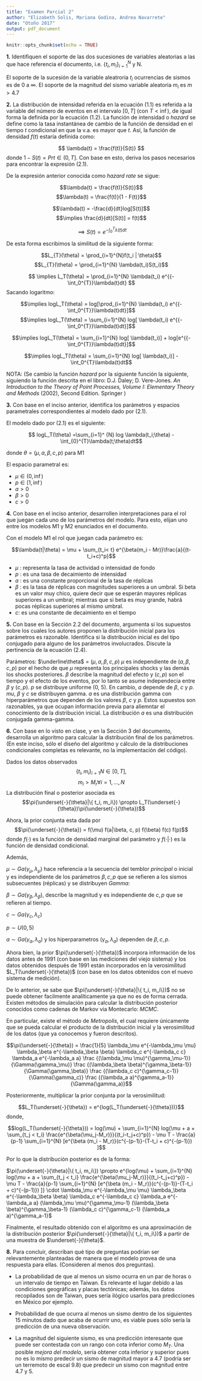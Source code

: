 ```yaml
---
title: "Examen Parcial 2"
author: "Elizabeth Solis, Mariana Godina, Andrea Navarrete"
date: "Otoño 2017"
output: pdf_document
---
```


```r
knitr::opts_chunk$set(echo = TRUE)
```
**1.** Identifiquen el soporte de las dos sucesiones de variables aleatorias a las que hace referencia
el documento, i.e. $\{ t_i, m_i \}_{i=1}^N$ y N.

El soporte de la sucesión de la variable aleatroria  $t_i$ ocurrencias de sismos es de 0 a $\infty$. El soporte de la magnitud del sismo variable aleatoria $m_i$ es $m>4.7$

**2.** La distribución de intensidad referida en la ecuación (1.1) es referida a la variable del número de eventos en el intervalo $[0, T]$ (con $T < \inf$), de igual forma la definida por la ecuación (1.2). La función de intensidad o *hazard* se define como la tasa instantánea de cambio de la función de densidad en el tiempo $t$ condicional en que la v.a. es mayor que $t$. Así, la función de densidad $f(t)$ estaría definida como:

$$ \lambda(t) = \frac{f(t)}{S(t)} $$
  donde $1-S(t) = Pr{t \in (0,T]}$. Con base en esto, deriva los pasos necesarios para encontrar la expresión (2.1).
  
De la expresión anterior conocida como *hazard rate* se sigue:

$$\lambda(t)  = \frac{f(t)}{S(t)}$$
$$\lambda(t)  = \frac{f(t)}{1 - F(t)}$$

$$\lambda(t) = -\frac{d}{dt}log[S(t)]$$
$$\implies \frac{d}{dt}[S(t)] = f(t)$$  

$$ \implies S(t) = e^{{-\int_0^{T}}\lambda(t)dt} $$

De esta forma escribimos la similitud de la siguiente forma:

$$L_{T}(\theta) = \prod_{i=1}^{N}f(t_i | \theta)$$
$$L_{T}(\theta) = \prod_{i=1}^{N} \lambda(t_i)S(t_i)$$

$$ \implies L_T(\theta) =  \prod_{i=1}^{N} \lambda(t_i) e^{{-\int_0^{T}}\lambda(t)dt} $$
Sacando logaritmo:

$$\implies  logL_T(\theta) = log[\prod_{i=1}^{N} \lambda(t_i) e^{{-\int_0^{T}}\lambda(t)dt}]$$
$$\implies  logL_T(\theta) = \sum_{i=1}^{N} log[ \lambda(t_i) e^{{-\int_0^{T}}\lambda(t)dt}]$$

$$\implies  logL_T(\theta) = \sum_{i=1}^{N} log[ \lambda(t_i)] +  log[e^{{-\int_0^{T}}\lambda(t)dt}]$$

$$\implies  logL_T(\theta) = \sum_{i=1}^{N} log[ \lambda(t_i)]   -\int_0^{T}\lambda(t)dt$$

NOTA:
(Se cambio la función *hazard* por la siguiente función la siguiente, siguiendo la función descrita en el libro: 
D.J. Daley; D. Vere-Jones. *An Introduction to the Theory of Point Processes, Volume I: Elementary Theory and Methods* (2002), Second Edition. Springer )


**3.** Con base en el inciso anterior, identifica los parámetros y espacios parametrales correspondientes al modelo dado por (2.1).

El modelo dado por (2.1) es el siguiente:

$$ logL_T(\theta) =\sum_{i=1}^ {N} log \lambda(t_i;\theta) - \int_{0}^{T}\lambda(t;\theta)dt$$

donde $\theta = (\mu, a, \beta, c, p)$ para M1

El espacio parametral es:

- $\mu \in (0, \inf)$
- $p \in [1, \inf)$
- $a > 0$
- $\beta > 0$
- $c > 0$


**4.** Con base en el inciso anterior, desarrollen interpretaciones para el rol que juegan cada uno de los parámetros del modelo. Para esto, elijan uno entre los modelos M1 y M2 enunciados en el documento.

Con el modelo M1 el rol que juegan cada parámetro es:

$$\lambda(t|\theta) = \mu + \sum_{t_i< t} e^{\beta(m_i - Mr)}\frac{a}{(t-t_i+c)^p}$$

- $\mu$ : representa la tasa de actividad o intensidad de fondo
- $p$ : es una tasa de decaimiento de intensidad
- $a$ : es una constante proporcional de la tasa de réplicas
- $\beta$ : es la tasa de réplicas con magnitudes superiores a un umbral. Si beta es un valor muy chico, quiere decir que se esperán mayores réplicas superiores a un umbral; mientras que si beta es muy grande, habrá pocas réplicas superiores al mismo umbral.
- $c$: es una constante de decaimiento en el tiempo

**5.** Con base en la Sección 2.2 del documento, argumenta si los supuestos sobre los cuales los
autores proponen la distribución inicial para los parámetros es razonable. Identifica si la
distribución inicial es del tipo conjugado para alguno de los parámetros involucrados. Discute
la pertinencia de la ecuación (2.4).

Parámetros: $\underline\theta$ = ($\mu, a, \beta, c, p$) $\mu$ es independiente de 
($a, \beta, c, p$) por el hecho de que $\mu$ representa los principales shocks y las 
demás los shocks posteriores. $\beta$ describe la magnitud del efecto y ($c,p$) son
el tiempo y el efecto de los eventos, por lo tanto se asume independecia entre $\beta$
 y ($c,p$). $p$ se distribuye uniforme (0, 5). En cambio, $a$ depende de $\beta$, $c$ y $p$.
 $mu$, $\beta$ y $c$ se distribuyen gamma. $a$ es una distribución gamma con hiperparámetros que dependen de 
 los valores $\beta$, $c$ y $p$. Estos supuestos son razonables, ya que ocupan información
 previa para aliemntar el conocimiento de la distribución inicial. La distribución 
 $a$ es una distribución conjugada gamma-gamma.



**6.** Con base en lo visto en clase, y en la Sección 3 del documento, desarrolla un algoritmo para
calcular la distribución final de los parámetros. (En este inciso, sólo el diseño del algoritmo
                                                   y cálculo de la distribuciones condicionales completas es relevante, no la implementación del
                                                   código).


Dados los datos observados $$\{ t_i, m_i\}_{i=1}N \in [0, T],$$
  $$m_i > M_r \forall i = 1,..., N$$ 
  La distribución final o posterior asociada es 
$$\pi(\underset{-}{\theta}|\{ t_i, m_i\})  \propto   L_T(\underset{-}{\theta})\pi(\underset{-}{\theta})$$
  
  Ahora, la prior conjunta esta dada por 
$$\pi(\underset{-}{\theta}) = f(\mu) f(a|\beta, c, p) f(\beta) f(c) f(p)$$
  donde $f(\cdot)$ es la función de densidad marginal del parámetro y $f(\cdot | \cdot)$ es la función de densidad condicional.

Además,

$\mu \sim Ga(\gamma_\mu, \lambda_\mu)$ hace referencia a la secuencia del temblor *principal* o inicial y es independiente de los parámetros $\beta, c, p$ que se refieren a los sismos subsecuentes (réplicas) y se distribuyen *Gamma*:
  
  $\beta \sim Ga(\gamma_\beta, \lambda_\beta)$, describe la magnitud y es independiente de $c, p$ que se refieren al tiempo.

$c \sim Ga(\gamma_c, \lambda_c)$
  
  $p \sim U(0,5)$
  
  $a \sim Ga(\gamma_a, \lambda_a)$ y los hiperparametros $(\gamma_a, \lambda_a)$ dependen de $\beta, c, p$.


Ahora bien, la prior $\pi(\underset{-}{\theta})$ incorpora información de los datos antes de 1991 (con base en las mediciones del viejo sistema) y los datos obtenidos después de 1991 están incorporados en la verosimilitud $L_T(\underset{-}{\theta})$ (con base en los datos obtenidos con el nuevo sistema de medición).

De lo anterior, se sabe que $\pi(\underset{-}{\theta}|\{ t_i, m_i\})$ no se puede obtener facilmente analíticamente ya que no es de forma cerrada. Existen métodos de simulación para calcular la distribución posterior conocidos como cadenas de Markov via Montecarlo: *MCMC*.   

En particular, existe el método de *Metropolis*, el cual requiere únicamente que se pueda calcular el producto de la distribución inicial y la verosimilitud de los datos (que ya conocemos y fueron descritos). 

$$\pi(\underset{-}{\theta}) = \frac{1}{5} \lambda_\mu e^{-\lambda_\mu \mu} \lambda_\beta e^{-\lambda_\beta \beta} \lambda_c e^{-\lambda_c c} \lambda_a e^{-\lambda_a a} \frac {(\lambda_\mu \mu)^{\gamma_\mu-1}}{\Gamma(\gamma_\mu)} \frac {(\lambda_\beta \beta)^{\gamma_\beta-1}}{\Gamma(\gamma_\beta)} \frac {(\lambda_c c)^{\gamma_c-1}}{\Gamma(\gamma_c)}  \frac {(\lambda_a a)^{\gamma_a-1}}{\Gamma(\gamma_a)}$$
  
  
  Posteriormente, multiplicar la prior conjunta por la verosimilitud:
  
$$L_T(\underset{-}{\theta}) = e^{log(L_T(\underset{-}{\theta}))}$$ 
donde, 

$$log(L_T(\underset{-}{\theta})) = log(\mu) + \sum_{i=1}^{N} log(\mu + a + \sum_{t_j < t_i} \frac{e^{\beta(\mu_j-M_r)}}{(t_i-t_j+c)^p}) - \mu T - \frac{a}{p-1} \sum_{i=1}^{N} [e^{\beta (m_i - M_r)}(c^{-(p-1)}-(T-t_i + c)^{-(p-1)}) ]$$

Por lo que la distribución posterior es de la forma:


$\pi(\underset{-}{\theta}|\{ t_i, m_i\})  \propto e^{log(\mu) + \sum_{i=1}^{N} log(\mu + a + \sum_{t_j < t_i} \frac{e^{\beta(\mu_j-M_r)}}{(t_i-t_j+c)^p}) - \mu T - \frac{a}{p-1} \sum_{i=1}^{N} [e^{\beta (m_i - M_r)}(c^{-(p-1)}-(T-t_i + c)^{-(p-1)}) ]} \cdot \lambda_\mu e^{-\lambda_\mu \mu} \lambda_\beta e^{-\lambda_\beta \beta} \lambda_c e^{-\lambda_c c} \lambda_a e^{-\lambda_a a} (\lambda_\mu \mu)^{\gamma_\mu-1} (\lambda_\beta \beta)^{\gamma_\beta-1} (\lambda_c c)^{\gamma_c-1}  (\lambda_a a)^{\gamma_a-1}$


Finalmente, el resultado obtenido con el algoritmo es una aproximación de la distribución posterior $\pi(\underset{-}{\theta}|\{ t_i, m_i\})$  a partir de una muestra de $\underset{-}{\theta}$.


**8.** Para concluir, describan qué tipo de preguntas podrían ser relevantemente planteadas de manera
que el modelo provea de una respuesta para ellas. (Consideren al menos dos preguntas).

+ La probabilidad de que al menos un sismo ocurra en un par de horas o un intervalo de tiempo en Taiwan.  Es relevante el lugar debido a las  condiciones geográficas y placas tectónicas; además, los datos recopilados son de Taiwan, pues sería ilógico usarlos para predicciones en México por ejemplo.

+ Probabilidad de que ocurra al menos un sismo dentro de los siguientes 15 minutos dado que acaba de ocurrir uno, es viable pues sólo sería la predicción de una nueva observación.

+ La magnitud del siguiente sismo, es una predicción interesante que puede ser contestada con un rango con cota inferior como $M_T$. Una posible *mejora del modelo*, sería obtener cota inferior y superior pues no es lo mismo predecir un sismo de magnitud mayor a 4.7 (podría ser un terremoto de escal 9.8) que predecir un sismo con magnitud entre 4.7 y 5.


